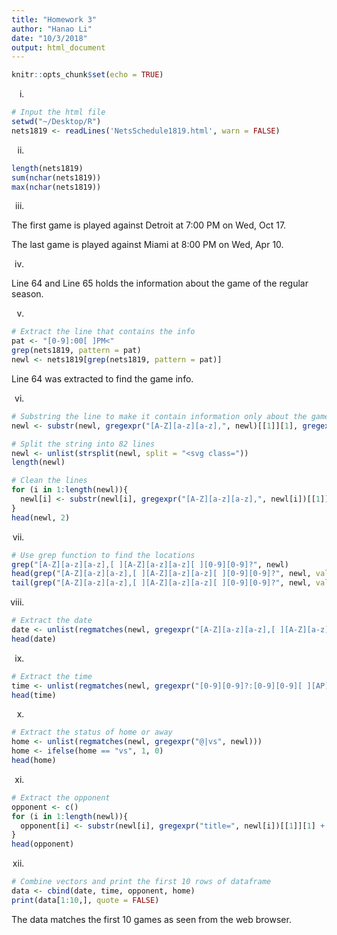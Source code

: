 ```yaml
---
title: "Homework 3"
author: "Hanao Li"
date: "10/3/2018"
output: html_document
---
```


```r
knitr::opts_chunk$set(echo = TRUE)
```

i.
```r
# Input the html file
setwd("~/Desktop/R")
nets1819 <- readLines('NetsSchedule1819.html', warn = FALSE)
```
ii.
```r
length(nets1819)
sum(nchar(nets1819))
max(nchar(nets1819))
```

iii.

The first game is played against Detroit at 7:00 PM on Wed, Oct 17.

The last game is played against Miami at 8:00 PM on Wed, Apr 10.

iv.

Line 64 and Line 65 holds the information about the game of the regular season.

v.
```r
# Extract the line that contains the info
pat <- "[0-9]:00[ ]PM<"
grep(nets1819, pattern = pat)
newl <- nets1819[grep(nets1819, pattern = pat)]
```
Line 64 was extracted to find the game info.

vi.
```r
# Substring the line to make it contain information only about the game
newl <- substr(newl, gregexpr("[A-Z][a-z][a-z],", newl)[[1]][1], gregexpr("PM", newl)[[1]][82] + 1)

# Split the string into 82 lines
newl <- unlist(strsplit(newl, split = "<svg class="))
length(newl)

# Clean the lines
for (i in 1:length(newl)){
  newl[i] <- substr(newl[i], gregexpr("[A-Z][a-z][a-z],", newl[i])[[1]][1], gregexpr("PM", newl[i])[[1]][1] + 1)
}
head(newl, 2)
```

vii.
```r
# Use grep function to find the locations
grep("[A-Z][a-z][a-z],[ ][A-Z][a-z][a-z][ ][0-9][0-9]?", newl)
head(grep("[A-Z][a-z][a-z],[ ][A-Z][a-z][a-z][ ][0-9][0-9]?", newl, value = TRUE),1)
tail(grep("[A-Z][a-z][a-z],[ ][A-Z][a-z][a-z][ ][0-9][0-9]?", newl, value = TRUE),1)
```


viii.
```r
# Extract the date
date <- unlist(regmatches(newl, gregexpr("[A-Z][a-z][a-z],[ ][A-Z][a-z][a-z][ ][0-9][0-9]?", newl)))
head(date)
```

ix.
```r
# Extract the time
time <- unlist(regmatches(newl, gregexpr("[0-9][0-9]?:[0-9][0-9][ ][AP]M", newl)))
head(time)
```

x.
```r
# Extract the status of home or away
home <- unlist(regmatches(newl, gregexpr("@|vs", newl)))
home <- ifelse(home == "vs", 1, 0)
head(home)
```

xi.
```r
# Extract the opponent
opponent <- c()
for (i in 1:length(newl)){
  opponent[i] <- substr(newl[i], gregexpr("title=", newl[i])[[1]][1] + 7, gregexpr("src=", newl[i])[[1]][1] - 3)
}
head(opponent)
```

xii.
```r
# Combine vectors and print the first 10 rows of dataframe
data <- cbind(date, time, opponent, home)
print(data[1:10,], quote = FALSE)
```
The data matches the first 10 games as seen from the web browser.
